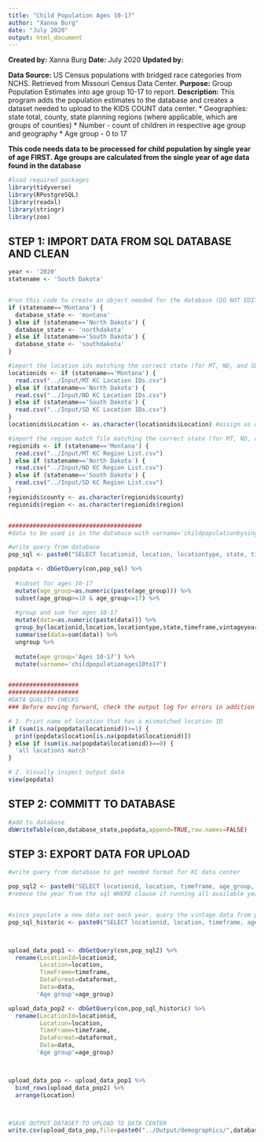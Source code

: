 ```yaml
---
title: "Child Population Ages 10-17"
author: "Xanna Burg"
date: "July 2020"
output: html_document
---
```


**Created by:** Xanna Burg
**Date:** July 2020
**Updated by:**

**Data Source:** US Census populations with bridged race categories from NCHS. Retrieved from Missouri Census Data Center.
**Purpose:** Group Population Estimates into age group 10-17 to report.
**Description:** This program adds the population estimates to the database and creates a dataset needed to upload to the KIDS COUNT data center.
* Geographies: state total, county, state planning regions (where applicable, which are groups of counties)
* Number - count of children in respective age group and geography
* Age group - 0 to 17


**This code needs data to be processed for child population by single year of age FIRST. Age groups are calculated from the single year of age data found in the database**

```r
#load required packages
library(tidyverse)
library(RPostgreSQL)
library(readxl)
library(stringr)
library(zoo)

```

## STEP 1: IMPORT DATA FROM SQL DATABASE AND CLEAN
```r
year <- '2020'
statename <- 'South Dakota'


#run this code to create an object needed for the database (DO NOT EDIT)
if (statename=='Montana') {
  database_state <- 'montana'
} else if (statename=='North Dakota') {
  database_state <- 'northdakota'
} else if (statename=='South Dakota') {
  database_state <- 'southdakota'
}

#import the location ids matching the correct state (for MT, ND, and SD; DO NOT EDIT)
locationids <- if (statename=='Montana') {
  read.csv("../Input/MT KC Location IDs.csv")
} else if (statename=='North Dakota') {
  read.csv("../Input/ND KC Location IDs.csv")
} else if (statename=='South Dakota') {
  read.csv("../Input/SD KC Location IDs.csv")
}
locationids$Location <- as.character(locationids$Location) #assign as character instead of factor for merging

#import the region match file matching the correct state (for MT, ND, and SD; DO NOT EDIT)
regionids <- if (statename=='Montana') {
  read.csv("../Input/MT KC Region List.csv")
} else if (statename=='North Dakota') {
  read.csv("../Input/ND KC Region List.csv") 
} else if (statename=='South Dakota') {
  read.csv("../Input/SD KC Region List.csv")
}
regionids$county <- as.character(regionids$county)
regionids$region <- as.character(regionids$region)


######################################
#data to be used is in the database with varname='childpopulationbysingleyearofage'

#write query from database 
pop_sql <- paste0("SELECT locationid, location, locationtype, state, timeframe, vintageyear, age_group, dataformat, data FROM ", database_state," WHERE vintageyear='",year,"' AND varname='childpopulationbysingleyearofage';")

popdata <- dbGetQuery(con,pop_sql) %>%
  
  #subset for ages 10-17
  mutate(age_group=as.numeric(paste(age_group))) %>%
  subset(age_group>=10 & age_group<=17) %>%
  
  #group and sum for ages 10-17
  mutate(data=as.numeric(paste(data))) %>%
  group_by(locationid,location,locationtype,state,timeframe,vintageyear,dataformat) %>%
  summarise(data=sum(data)) %>%
  ungroup %>%
  
  mutate(age_group='Ages 10-17') %>%
  mutate(varname='childpopulationages10to17')


####################
####################
#DATA QUALITY CHECKS
### Before moving forward, check the output log for errors in addition to checking specifically for these quality checks

# 1. Print name of location that has a mismatched location ID
if (sum(is.na(popdata$locationid))>=1) {
  print(popdata$location[is.na(popdata$locationid)])
} else if (sum(is.na(popdata$locationid))==0) {
  'all locations match'
}

# 2. Visually inspect output data
view(popdata)
```

## STEP 2: COMMITT TO DATABASE
```r
#add to database
dbWriteTable(con,database_state,popdata,append=TRUE,row.names=FALSE)
```

## STEP 3: EXPORT DATA FOR UPLOAD
```r
#write query from database to get needed format for KC data center

pop_sql2 <- paste0("SELECT locationid, location, timeframe, age_group, dataformat, data FROM ", database_state," WHERE vintageyear='",year,"' AND varname='childpopulationages10to17';")
#remove the year from the sql WHERE clause if running all available years


#since populate a new data set each year, query the vintage data from prior to most current decennial year
pop_sql_historic <- paste0("SELECT locationid, location, timeframe, age_group, dataformat, data FROM ", database_state," WHERE (vintageyear='2009' OR vintageyear='1999') AND varname='childpopulationages10to17';")



upload_data_pop1 <- dbGetQuery(con,pop_sql2) %>%
  rename(LocationId=locationid,
         Location=location,
         TimeFrame=timeframe,
         DataFormat=dataformat,
         Data=data,
        'Age group'=age_group)

upload_data_pop2 <- dbGetQuery(con,pop_sql_historic) %>%
  rename(LocationId=locationid,
         Location=location,
         TimeFrame=timeframe,
         DataFormat=dataformat,
         Data=data,
        'Age group'=age_group)



upload_data_pop <- upload_data_pop1 %>%
  bind_rows(upload_data_pop2) %>%
  arrange(Location)



#SAVE OUTPUT DATASET TO UPLOAD TO DATA CENTER
write.csv(upload_data_pop,file=paste0("../Output/demographics/",database_state,"_",year,"_childpopulationages10to17.csv"),row.names=FALSE)

```



